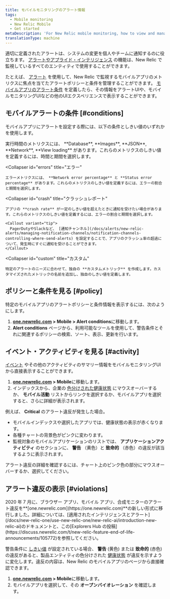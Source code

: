 ```yaml
---
title: モバイルモニタリングのアラート情報
tags:
  - Mobile monitoring
  - New Relic Mobile
  - Get started
metaDescription: 'For New Relic mobile monitoring, how to view and manage alert policies, conditions, violations, and other activity and events.'
translationType: machine
---
```


適切に定義されたアラートは、システムの変更を個人やチームに通知するのに役立ちます。 [アラートやアプライド・インテリジェンス](/docs/alerts-applied-intelligence) の機能は、New Relic で監視しているすべてのエンティティで使用することができます。

たとえば、 [アラート](/docs/alerts-applied-intelligence/new-relic-alerts/get-started/introduction-alerts) を使用して、New Relic で監視するモバイルアプリのメトリクスに焦点を当てたアラートポリシーと条件を管理することができます。 [モバイルアプリのアラート条件](/docs/alerts-applied-intelligence/new-relic-alerts/alert-conditions/create-alert-conditions) を定義したら、その情報をアラートUIや、モバイルモニタリングUIなどの他のUIエクスペリエンスで表示することができます。

## モバイルアラートの条件 [#conditions]

モバイルアプリにアラートを設定する際には、以下の条件としきい値のいずれかを使用します。

<CollapserGroup>
  <Collapser
    id="execution"
    title="実行時間"
  >
    実行時間のメトリクスには、 **Database**, **Images**, **JSON**, **Network**, **View loading** があります。これらのメトリクスのしきい値を定義するには、時間と期間を選択します。
  </Collapser>

  <Collapser
    id="errors"
    title="エラー"
  >
    エラーメトリクスには、 **Network error percentage** と **Status error percentage** があります。これらのメトリクスのしきい値を定義するには、エラーの割合と期間を選択します。
  </Collapser>

  <Collapser
    id="crash"
    title="クラッシュレポート"
  >
    アプリの **crash rate** が一定のしきい値を超えたときに通知を受けたい場合があります。これらのメトリクスのしきい値を定義するには、エラーの割合と期間を選択します。

    <Callout variant="tip">
      PagerDutyやSlackなど、 [通知チャンネル](/docs/alerts/new-relic-alerts/managing-notification-channels/notification-channels-controlling-where-send-alerts) を設定することで、アプリのクラッシュ率の超過について、発生時にすぐに通知を受けることができます。
    </Callout>
  </Collapser>

  <Collapser
    id="custom"
    title="カスタム"
  >
    特定のアラートのニーズに合わせて、独自の **カスタムメトリック** を作成します。カスタマイズされたメトリックの名前を追加し、独自のしきい値を定義します。
  </Collapser>
</CollapserGroup>

## ポリシーと条件を見る [#policy]

特定のモバイルアプリのアラートポリシーと条件情報を表示するには、次のようにします。

1. **[one.newrelic.com](https://one.newrelic.com) > Mobile > Alert conditions**に移動します。
2. **Alert conditions** ページから、利用可能なツールを使用して、警告条件とそれに関連するポリシーの検索、ソート、表示、更新を行います。

## イベント・アクティビティを見る [#activity]

[イベント](/docs/alerts/new-relic-alerts-beta/getting-started/alerts-glossary#event) やその他のアクティビティのサマリー情報をモバイルモニタリングUIから直接表示することができます。

1. **[one.newrelic.com](https://one.newrelic.com) > Mobile**に移動します。
2. インデックスから、企業の [色分けされた健康状態](/docs/alerts/new-relic-alerts-beta/getting-started/alerts-glossary#health-status) にマウスオーバーするか、 **モバイル活動** リストからリンクを選択するか、モバイルアプリを選択すると、さらに詳細が表示されます。

例えば、 **Critical** のアラート違反が発生した場合。

* モバイルインデックスや選択したアプリでは、健康状態の表示が赤くなります。
* 各種チャートの背景色がピンクに変わります。
* 監視対象のモバイルアプリケーションのリストでは、 **アプリケーションアクティビティ** のセクションに、 **警告** （黄色）と **致命的** （赤色）の違反が該当するように表示されます。

アラート違反の詳細を確認するには、チャート上のピンク色の部分にマウスオーバーするか、選択してください。

## アラート違反の表示 [#violations]

<Callout variant="important">
  2020 年 7 月に、ブラウザー アプリ、モバイル アプリ、合成モニターのアラート違反を**[one.newrelic.com](https://one.newrelic.com)**の新しい形式に移行しました。詳細については、[適用されたインテリジェンスとアラート](/docs/new-relic-one/use-new-relic-one/new-relic-ai/introduction-new-relic-ai)のドキュメントと、この[Explorers Hub の投稿](https://discuss.newrelic.com/t/new-relic-feature-end-of-life-announcements/105772)を参照してください。
</Callout>

警告条件に [しきい値](/docs/alerts/new-relic-alerts-beta/getting-started/alerts-glossary#alert-threshold) が設定されている場合、 **警告** (黄色) または **致命的** (赤色) の違反があると、製品エンティティの色分けされた [健康状態](/docs/alerts/new-relic-alerts-beta/getting-started/alerts-glossary#health-status) が違反を示すように変化します。違反の内容は、New Relic のモバイルアプリのページから直接確認できます。

1. **[one.newrelic.com](https://one.newrelic.com) > Mobile**に移動します。
2. モバイルアプリを選択して、その **オープンバイオレーション** を確認します。